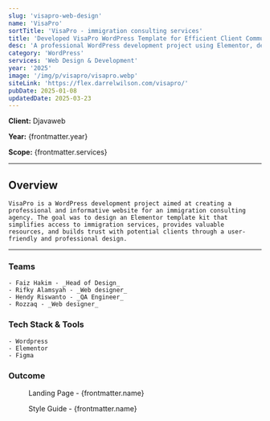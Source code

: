 ```yaml
---
slug: 'visapro-web-design'
name: 'VisaPro'
sortTitle: 'VisaPro - immigration consulting services'
title: 'Developed VisaPro WordPress Template for Efficient Client Communication'
desc: 'A professional WordPress development project using Elementor, designed as an intuitive template kit for immigration consulting services.'
category: 'WordPress'
services: 'Web Design & Development'
year: '2025'
image: '/img/p/visapro/visapro.webp'
siteLink: 'https://flex.darrelwilson.com/visapro/'
pubDate: 2025-01-08
updatedDate: 2025-03-23
---
```



**Client:** Djavaweb

**Year:** {frontmatter.year}

**Scope:** {frontmatter.services}

---

## Overview

    VisaPro is a WordPress development project aimed at creating a professional and informative website for an immigration consulting agency. The goal was to design an Elementor template kit that simplifies access to immigration services, provides valuable resources, and builds trust with potential clients through a user-friendly and professional design.

---

### Teams

    - Faiz Hakim - _Head of Design_
    - Rifky Alamsyah - _Web designer_
    - Hendy Riswanto - _QA Engineer_
    - Rozzaq - _Web designer_

### Tech Stack & Tools

    - Wordpress
    - Elementor
    - Figma

### Outcome

<figure>
  <Picture
    src={landingPage}
    alt='high fidelity design'
    formats={['avif', 'webp']}
  />
  <figcaption class='text-center'>
    Landing Page - {frontmatter.name}
  </figcaption>
</figure>

<figure>
  <Picture
    src={styleGuide}
    alt='high fidelity design'
    formats={['avif', 'webp']}
  />
  <figcaption class='text-center'>
    Style Guide - {frontmatter.name}
  </figcaption>
</figure>